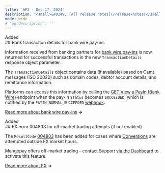```yaml
---
title: 'API - Dec 17, 2024'  
description: '<small>&#8249; [All release notes](/release-notes)</small>'  
mode: wide  
# 'og:description': ''
---
```

<div class="release-notes-page">

<div class="pill pill-green">Added</div>
## Bank transaction details for bank wire pay-ins 

Information received from banking partners for [bank wire pay-ins](/guides/payment-methods/banking/bank-wire) is now returned for successful transactions in the new `TransactionDetails` response object parameter.

The `TransactionDetails` object contains data (if available) based on Camt messages (ISO 20022) such as domain codes, debtor account details, and remittance information.

Platforms can access this information by calling the [GET View a PayIn (Bank Wire)](/api-reference/bank-wire-payins/view-payin-bank-wire) endpoint when the pay-in `Status` becomes `SUCCEEDED`, which is notified by the `PAYIN_NORMAL_SUCCEEDED` [webhook](/webhooks).

[Read more about bank wire pay-ins](/guides/payment-methods/banking/bank-wire) **&rarr;**

<div class="pill pill-green">Added</div>
## FX error 004803 for off-market trading attempts (if not enabled)

The `ResultCode` [004803](/errors/codes/004803) has been added for cases where [Conversions](/api-reference/conversions/conversion-object) are attempted outside FX market hours.

Mangopay offers off-market trading – contact Support <a href="https://hub.mangopay.com/" target="_blank">via the Dashboard</a> to activate this feature.

[Read more about FX](/guides/fx) **&rarr;**

</div>